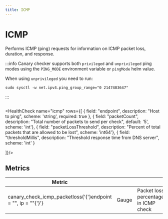 ```yaml
---
title: ICMP
---
```


# <Icon name="icmp" /> ICMP

Performs ICMP (ping) requests for information on ICMP packet loss, duration, and response.

:::info
Canary checker supports both `privileged` and `unprivileged` ping modes using the `PING_MODE` environment variable or `pingMode` helm value.

When using `unprivileged` you need to run:
```shell
sudo sysctl -w net.ipv4.ping_group_range="0 2147483647"
```
:::



```yaml title="icmp.yaml"  file=../../../modules/canary-checker/fixtures/quarantine/icmp_pass.yaml
```


<HealthCheck name="icmp"  rows={[
  {    field: "endpoint", description: "Host to ping", scheme: 'string', required: true  },
  { field: "packetCount", description: "Total number of packets to send per check", default: '5', scheme: 'int'},
  { field: "packetLossThreshold", description: "Percent of total packets that are allowed to be lost", scheme: 'int64'},
  {
    field: "thresholdMillis",
    description: "Threshold response time from DNS server",
    scheme: 'int'
  }

]}/>

## Metrics

| **Metric**                                       |       |                                      |
| ------------------------------------------------ | ----- | ------------------------------------ |
| canary_check_icmp_packetloss{'{'}endpoint = "", ip = ""{'}'} | Gauge | Packet loss percentage in ICMP check |
